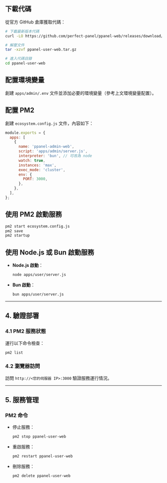 ## 下載代碼

從官方 GitHub 倉庫獲取代碼：

```bash
# 下載最新版本代碼
curl -LO https://github.com/perfect-panel/ppanel-web/releases/download/v1.0.0/ppanel-admin-web.tar.gz

# 解壓文件
tar -xzvf ppanel-user-web.tar.gz

# 進入代碼目錄
cd ppanel-user-web
```

## 配置環境變量

創建 `apps/admin/.env` 文件並添加必要的環境變量（參考上文環境變量配置）。

## 配置 PM2

創建 `ecosystem.config.js` 文件，內容如下：

```javascript
module.exports = {
  apps: [
    {
      name: 'ppanel-admin-web',
      script: 'apps/admin/server.js',
      interpreter: 'bun', // 可改為 node
      watch: true,
      instances: 'max',
      exec_mode: 'cluster',
      env: {
        PORT: 3000,
      },
    },
  ],
};
```

## 使用 PM2 啟動服務

```bash
pm2 start ecosystem.config.js
pm2 save
pm2 startup
```

## 使用 Node.js 或 Bun 啟動服務

- **Node.js 啟動**：

  ```bash
  node apps/user/server.js
  ```

- **Bun 啟動**：

  ```bash
  bun apps/user/server.js
  ```

---

## **4. 驗證部署**

### **4.1 PM2 服務狀態**

運行以下命令檢查：

```bash
pm2 list
```

### **4.2 瀏覽器訪問**

訪問 `http://<您的伺服器 IP>:3000` 驗證服務運行情況。

---

## **5. 服務管理**

### **PM2 命令**

- 停止服務：

  ```bash
  pm2 stop ppanel-user-web
  ```

- 重啟服務：

  ```bash
  pm2 restart ppanel-user-web
  ```

- 刪除服務：

  ```bash
  pm2 delete ppanel-user-web
  ```


<Giscus />

